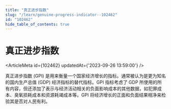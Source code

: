 ```yaml
---
title: "真正进步指数"
slug: "/learn/genuine-progress-indicator--102462"
id: "102462"
hide_table_of_contents: true
---
```



# 真正进步指数

<ArticleMeta id={102462} updatedAt={'2023-09-26 13:59:00'} />
<div className='border-solid border-b border-t-0 my-4 border-[var(--ifm-color-gray-300)]' />

真正进步指数 (GPI) 是用来衡量一个国家经济增长的指标。通常被认为是更为知名的国内生产总值 (GDP) 经济指标的替代指标。GPI 指标考虑了 GDP 所使用的所有内容，但还添加了表示与经济活动相关的负面影响成本的其他数据，如犯罪成本、臭氧损耗成本和资源耗竭成本等。GPI 将经济增长的正面和负面结果相净来检验其是否对人民有利。
